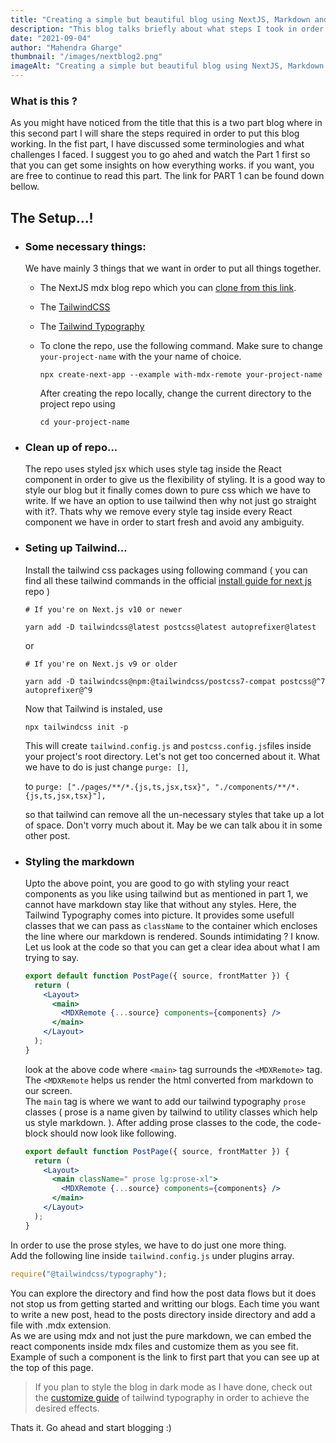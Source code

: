 ```yaml
---
title: "Creating a simple but beautiful blog using NextJS, Markdown and TailwindCSS ( PART - 2 )"
description: "This blog talks briefly about what steps I took in order to set this blog up."
date: "2021-09-04"
author: "Mahendra Gharge"
thumbnail: "/images/nextblog2.png"
imageAlt: "Creating a simple but beautiful blog using NextJS, Markdown and TailwindCSS ( PART - 2 )"
---
```


<BlogNextImage alt="banner" shouldPreload={true} url="/images/nextblog2.png" />

### What is this ?

As you might have noticed from the title that this is a two part blog where
in this second part I will share the steps required in order to
put this blog working. In the fist part,
I have discussed some terminologies and what challenges I faced.
I suggest you to go ahed and watch the Part 1 first so that you can get some insights on how everything works. if you want, you are free to continue to read this part.
The link for PART 1 can be found down bellow.

<BlogNavigation
  to="/posts/next-mdx-tailwind-part-1"
  name="next-mdx-tailwind-part-1"
/>

## The Setup...!

- ### Some necessary things:

  We have mainly 3 things that we want in order to put all things together.

  - The NextJS mdx blog repo which you can [clone from this link](https://github.com/vercel/next.js/tree/canary/examples/with-mdx-remote).
  - The [TailwindCSS](https://tailwindcss.com/)
  - The [Tailwind Typography](https://github.com/tailwindlabs/tailwindcss-typography)

  - To clone the repo, use the following command. Make sure to change `your-project-name` with the your name of choice.
    ```
    npx create-next-app --example with-mdx-remote your-project-name
    ```
    After creating the repo locally, change the current directory to the project repo using
    ```
    cd your-project-name
    ```

- ### Clean up of repo...

  The repo uses styled jsx which uses style tag inside the React component in order to give us the flexibility of styling. It is a good way to style our blog but it finally comes down to pure css which we have to write. If we have an option to use tailwind then why not just go straight with it?. Thats why we remove every style tag inside every React component we have in order to start fresh and avoid any ambiguity.

- ### Seting up Tailwind...

  Install the tailwind css packages using following command ( you can find all these tailwind commands in the official [install guide for next js](https://tailwindcss.com/docs/guides/nextjs) repo )

  ```
  # If you're on Next.js v10 or newer

  yarn add -D tailwindcss@latest postcss@latest autoprefixer@latest
  ```

  or

  ```
  # If you're on Next.js v9 or older

  yarn add -D tailwindcss@npm:@tailwindcss/postcss7-compat postcss@^7 autoprefixer@^9
  ```

  Now that Tailwind is instaled, use

  ```
  npx tailwindcss init -p
  ```

  This will create `tailwind.config.js` and `postcss.config.js`files inside your project's root directory. Let's not get too concerned about it. What we have to do is just change
  `purge: []`,

  to
  `purge: ["./pages/**/*.{js,ts,jsx,tsx}", "./components/**/*.{js,ts,jsx,tsx}"],`

  so that tailwind can remove all the un-necessary styles that take up a lot of space. Don't vorry much about it. May be we can talk abou it in some other post.

- ### Styling the markdown

  Upto the above point, you are good to go with styling your react components as you like using tailwind but as mentioned in part 1, we cannot have markdown stay like that without any styles. Here, the Tailwind Typography comes into picture. It provides some usefull classes that we can pass as `className` to the container which encloses the line where our markdown is rendered. Sounds intimidating ? I know. Let us look at the code so that you can get a clear idea about what I am trying to say.

  ```jsx
  export default function PostPage({ source, frontMatter }) {
    return (
      <Layout>
        <main>
          <MDXRemote {...source} components={components} />
        </main>
      </Layout>
    );
  }
  ```

  look at the above code where `<main>` tag surrounds the `<MDXRemote>` tag. The `<MDXRemote` helps us render the html converted from markdown to our screen.  
  The `main` tag is where we want to add our tailwind typography `prose` classes ( prose is a name given by tailwind to utility classes which help us style markdown. ). After adding prose classes to the code, the code-block should now look like following.

  ```jsx
  export default function PostPage({ source, frontMatter }) {
    return (
      <Layout>
        <main className=" prose lg:prose-xl">
          <MDXRemote {...source} components={components} />
        </main>
      </Layout>
    );
  }
  ```

In order to use the prose styles, we have to do just one more thing.  
Add the following line inside `tailwind.config.js` under plugins array.

```js
require("@tailwindcss/typography");
```

You can explore the directory and find how the post data flows but it does not stop us from getting started and writting our blogs. Each time you want to write a new post, head to the posts directory inside directory and add a file with .mdx extension.  
As we are using mdx and not just the pure markdown, we can embed the react components inside mdx files and customize them as you see fit. Example of such a component is the link to first part that you can see up at the top of this page.

> If you plan to style the blog in dark mode as I have done, check out the [customize guide](https://github.com/tailwindlabs/tailwindcss-typography) of tailwind typography in order to achieve the desired effects.

Thats it. Go ahead and start blogging :)

